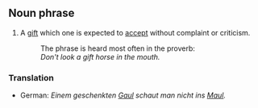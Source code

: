 ==Noun phrase==

# A [[gift]] which one is expected to [[accept]] without complaint or criticism.
#: The phrase is heard most often in the proverb:
#: ''Don't look a gift horse in the mouth.''

===Translation===
*German: ''Einem geschenkten [[Gaul]] schaut man nicht ins [[Maul]].''